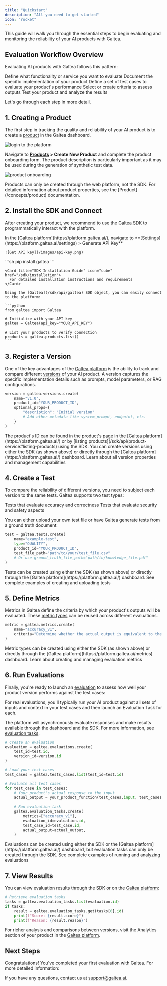 ```yaml
---
title: "Quickstart"
description: "All you need to get started"
icon: "rocket"
---
```



This guide will walk you through the essential steps to begin evaluating and monitoring the reliability of your AI products with Galtea.

## Evaluation Workflow Overview

Evaluating AI products with Galtea follows this pattern:

<Steps>
  <Step title="Create a Product">
    Define what functionality or service you want to evaluate
  </Step>
  <Step title="Register a Version">
    Document the specific implementation of your product
  </Step>
  <Step title="Create a Test">
    Define a set of test cases to evaluate your product's performance
  </Step>
  <Step title="Define Metrics">
    Select or create criteria to assess outputs
  </Step>
  <Step title="Run Evaluations">
    Test your product and analyze the results
  </Step>
</Steps>

Let's go through each step in more detail.

## 1. Creating a Product

The first step in tracking the quality and reliability of your AI product is to create a [product](/concepts/product) in the Galtea dashboard.

![login to the platform](/images/login.png)

Navigate to **[Products](https://platform.galtea.ai/products) > Create New Product** and complete the product onboarding form. The product description is particularly important as it may be used during the generation of synthetic test data.

![product onboarding](/images/product-onboarding.png)

<Note>
  Products can only be created through the web platform, not the SDK. For detailed information about product properties, see the [Product](/concepts/product) documentation.
</Note>

## 2. Install the SDK and Connect

After creating your product, we recommend to use the [Galtea SDK](/sdk) to programmatically interact with the platform.

<Steps>
  <Step title="Get your API key">
    In the [Galtea platform](https://platform.galtea.ai/), navigate to **[Settings](https://platform.galtea.ai/settings) > Generate API Key**
    
    ![Get API key](/images/api-key.png)
  </Step>
  <Step title="Install the SDK">
    ```sh
    pip install galtea
    ```

    <Card title="SDK Installation Guide" icon="cube" href="/sdk/installation">
      For detailed installation instructions and requirements
    </Card>

  </Step>
  <Step title="Connect to the platform">

    Using the [Galtea](/sdk/api/galtea) SDK object, you can easily connect to the platform:

    ```python
    from galtea import Galtea
    
    # Initialize with your API key
    galtea = Galtea(api_key="YOUR_API_KEY")
    
    # List your products to verify connection
    products = galtea.products.list()
    ```
  </Step>
</Steps>

## 3. Register a Version

One of the key advantages of the [Galtea platform](https://platform.galtea.ai/) is the ability to track and compare different [versions](/concepts/product/version) of your AI product. A version captures the specific implementation details such as prompts, model parameters, or RAG configurations.

```python
version = galtea.versions.create(
    name="v1.0",
    product_id="YOUR_PRODUCT_ID",
    optional_props={
        "description": "Initial version"
        # Add other metadata like system_prompt, endpoint, etc.
    }
)
```

<Note>
  The product's ID can be found in the product's page in the [Galtea platform](https://platform.galtea.ai/) or by [listing products](/sdk/api/product-service#listing-products) using the SDK.
</Note>

<Info>
  You can create versions using either the SDK (as shown above) or directly through the [Galtea platform](https://platform.galtea.ai/) dashboard.
</Info>

<Card title="Version Service API" icon="swatchbook" href="/sdk/api/version-service">
  Learn about all version properties and management capabilities
</Card>

## 4. Create a Test

To compare the reliability of different versions, you need to subject each version to the same tests. Galtea supports two test types:

<CardGroup cols={2}>
  <Card title="Quality Tests" icon="star" href="/concepts/product/test/quality-tests">
    Tests that evaluate accuracy and correctness
  </Card>
  <Card title="Red Teaming Tests" icon="shield-halved" href="/concepts/product/test/red-teaming-tests">
    Tests that evaluate security and safety aspects
  </Card>
</CardGroup>

You can either upload your own test file or have Galtea generate tests from a ground truth document:

```python
test = galtea.tests.create(
    name="example-test",
    type="QUALITY",
    product_id="YOUR_PRODUCT_ID",
    test_file_path="path/to/your/test_file.csv"
    # Or use ground_truth_file_path="path/to/knowledge_file.pdf"
)
```

<Info>
  Tests can be created using either the SDK (as shown above) or directly through the [Galtea platform](https://platform.galtea.ai/) dashboard.
</Info>

<Card title="Create a Custom Test" icon="clipboard-list" href="/sdk/examples/create-test">
  See complete examples of creating and uploading tests
</Card>

## 5. Define Metrics

Metrics in Galtea define the criteria by which your product's outputs will be evaluated. These [metric types](/concepts/metric-type) can be reused across different evaluations.

```python
metric = galtea.metrics.create(
    name="accuracy_v1",
    criteria="Determine whether the actual output is equivalent to the expected output."
)
```

<Info>
  Metric types can be created using either the SDK (as shown above) or directly through the [Galtea platform](https://platform.galtea.ai/metrics) dashboard.
</Info>

<Card title="Metrics Service API" icon="function" href="/sdk/api/metrics-service">
  Learn about creating and managing evaluation metrics
</Card>

## 6. Run Evaluations

Finally, you're ready to launch an [evaluation](/concepts/product/evaluation) to assess how well your product version performs against the test cases:

<Note>
  For real evaluations, you'll typically run your AI product against all sets of inputs and context in your test cases and then launch an Evaluation Task for each.
  
  The platform will asynchronously evaluate responses and make results available through the dashboard and the SDK. For more information, see [evaluation tasks](/concepts/product/evaluation/task).
</Note>

```python
# Create an evaluation
evaluation = galtea.evaluations.create(
    test_id=test.id,
    version_id=version.id
)

# Load your test cases
test_cases = galtea.tests_cases.list(test_id=test.id)

# Evaluate all test cases
for test_case in test_cases:
    # Your product's actual response to the input
    actual_output = your_product_function(test_cases.input, test_cases.context)
    
    # Run evaluation task
    galtea.evaluation_tasks.create(
        metrics=["accuracy_v1"],
        evaluation_id=evaluation.id,
        test_case_id=test_case.id,
        actual_output=actual_output,
    )
```

<Info>
  Evaluations can be created using either the SDK or the [Galtea platform](https://platform.galtea.ai/) dashboard, but evaluation tasks can only be created through the SDK.
</Info>

<Card title="Run Evaluations" icon="badge-check" href="/sdk/examples/create-evaluation">
  See complete examples of running and analyzing evaluations
</Card>

## 7. View Results

You can view evaluation results through the SDK or on the [Galtea platform](https://platform.galtea.ai/):

```python
# Retrieve evaluation tasks
tasks = galtea.evaluation_tasks.list(evaluation.id)
if tasks:
    result = galtea.evaluation_tasks.get(tasks[0].id)
    print(f"Score: {result.score}")
    print(f"Reason: {result.reason}")
```

For richer analysis and comparisons between versions, visit the Analytics section of your product in the [Galtea platform](https://platform.galtea.ai/).

## Next Steps

Congratulations! You've completed your first evaluation with Galtea. For more detailed information:

<CardGroup cols={3}>
    <ProductCard />
    <VersionCard />
    <TestCard />
    <TestCaseCard />
    <EvaluationCard />
    <EvaluationTaskCard />
    <MetricTypeCard />
</CardGroup>

If you have any questions, contact us at [support@galtea.ai](mailto:support@galtea.ai).